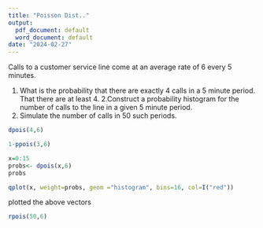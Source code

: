 ---
title: "Poisson Dist.."
output:
  pdf_document: default
  word_document: default
date: "2024-02-27"
---
Calls to a customer service line come at an average rate of 6 every 5 minutes.

1. What is the probability that there are exactly 4 calls in a 5 minute period.
   That there are at least 4.
2.Construct a probability histogram for the number of calls to the line in a given 5   minute period.
3. Simulate the number of calls in 50 such periods.
```{r}
dpois(4,6)
```
```{r}
1-ppois(3,6)
```

```{r}
x=0:15
probs<- dpois(x,6)
probs
```



```{r}
qplot(x, weight=probs, geom ="histogram", bins=16, col=I("red"))
```
plotted the above vectors
```{r}
rpois(50,6)
```

